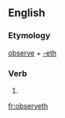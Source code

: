 ==English==

===Etymology===
[[observe]] + [[-eth]]

===Verb===
{{infl|en|verb form}}

# {{archaic third-person singular of|observe}}

[[fr:observeth]]